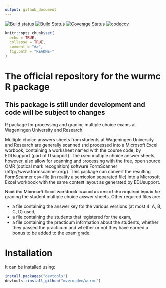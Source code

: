 ```yaml
---
output: github_document
---
```

<!-- README.md is generated from README.Rmd. Please edit that file -->
[![Build status](https://ci.appveyor.com/api/projects/status/pksd2fuf6w28cpsu?svg=true)](https://ci.appveyor.com/project/mverouden/wurmc)
[![Build Status](https://travis-ci.org/mverouden/wurmc.svg?branch=master)](https://travis-ci.org/mverouden/wurmc)
[![Coverage Status](https://coveralls.io/repos/github/mverouden/wurmc/badge.svg?branch=master)](https://coveralls.io/github/mverouden/wurmc?branch=master)
[![codecov](https://codecov.io/gh/mverouden/wurmc/branch/master/graph/badge.svg)](https://codecov.io/gh/mverouden/wurmc)
```r
knitr::opts_chunk$set(
  echo = TRUE,
  collapse = TRUE,
  comment = "#>",
  fig.path = "README-"
)
```
# The official repository for the wurmc R package

## This package is still under development and code will be subject to changes
<!-- The implementation sometimes changes minor details.-->
R package for processing and grading multiple choice exams at Wageningen University and Research.

Multiple choice answers sheets from students at Wageningen University and Research are generally scanned and processed into a Microsoft Excel worbook, containing a worksheet named with the course code, by EDUsupport (part of ITsupport). The used multiple choice answer sheets, however, also allow for scanning and processing with the free, open source OMR (optical mark recognition) software FormScanner (http://www.formscanner.org/). This package can convert the resulting FormScanner csv-file (in reality a semicolon separated file) into a Microsoft Excel workbook with the same content layout as generated by EDUsupport.

Next the Microsoft Excel workbook is used as one of the required inputs for grading the student multiple choice answer sheets. Other required files are:

* a file containing the answer key for the various versions (at most 4: A, B, C, D) used,
* a file containing the students that registered for the exam,
* a file containing the practicum information about the students, whether they passed the practicum and whether or not they have earned a bonus to be added to the exam grade.


# Installation
It can be installed using:

```r
install.packages("devtools")
devtools::install_github("mverouden/wurmc")
```
